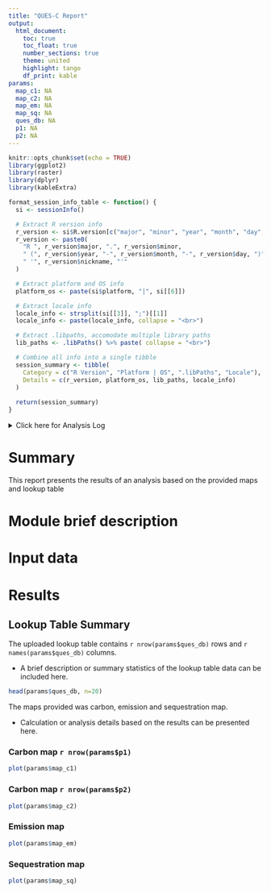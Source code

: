 ```yaml
---
title: "QUES-C Report"
output: 
  html_document:
    toc: true
    toc_float: true
    number_sections: true
    theme: united
    highlight: tango
    df_print: kable
params:
  map_c1: NA
  map_c2: NA
  map_em: NA
  map_sq: NA
  ques_db: NA
  p1: NA
  p2: NA
---
```



```r
knitr::opts_chunk$set(echo = TRUE)
library(ggplot2)
library(raster)
library(dplyr)
library(kableExtra)

format_session_info_table <- function() {
  si <- sessionInfo()

  # Extract R version info
  r_version <- si$R.version[c("major", "minor", "year", "month", "day", "nickname")]
  r_version <- paste0(
    "R ", r_version$major, ".", r_version$minor,
    " (", r_version$year, "-", r_version$month, "-", r_version$day, ")",
    " '", r_version$nickname, "'"
  )

  # Extract platform and OS info
  platform_os <- paste(si$platform, "|", si[[6]])

  # Extract locale info
  locale_info <- strsplit(si[[3]], ";")[[1]]
  locale_info <- paste(locale_info, collapse = "<br>")

  # Extract .libpaths, accomodate multiple library paths
  lib_paths <- .libPaths() %>% paste( collapse = "<br>")

  # Combine all info into a single tibble
  session_summary <- tibble(
    Category = c("R Version", "Platform | OS", ".libPaths", "Locale"),
    Details = c(r_version, platform_os, lib_paths, locale_info)
  )
  
  return(session_summary)
}
```

<details><summary>Click here for Analysis Log</summary>

```r

analysis_log <- tribble(
  ~Category,                   ~Details,
  "Input Data and Parameters", "",
  "1. Landcover map", "",
  "Output Files", "",
  "Output Workspace", "",
  "1. Carbon Map", "",
  "Session Summary", "",
) %>% rbind(format_session_info_table())

analysis_log %>% kbl(caption = "Analysis Log", escape = FALSE) %>%
  kable_paper("hover", full_width = F )
```

</details>

# Summary

This report presents the results of an analysis based on the provided maps and lookup table

# Module brief description

# Input data

# Results

## Lookup Table Summary

The uploaded lookup table contains `r nrow(params$ques_db)` rows and `r names(params$ques_db)` columns.

* A brief description or summary statistics of the lookup table data can be included here.

```r
head(params$ques_db, n=20)
```

The maps provided was carbon, emission and sequestration map.

* Calculation or analysis details based on the results can be presented here.

### Carbon map `r nrow(params$p1)`

```r
plot(params$map_c1)
```

### Carbon map `r nrow(params$p2)`

```r
plot(params$map_c2)
```

### Emission map 

```r
plot(params$map_em)
```

### Sequestration map 

```r
plot(params$map_sq)
```

